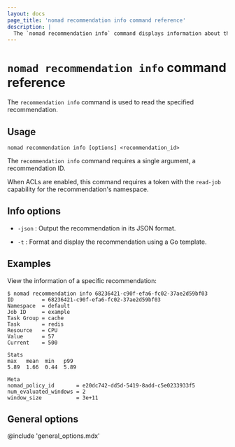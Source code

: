 ```yaml
---
layout: docs
page_title: 'nomad recommendation info command reference'
description: |
  The `nomad recommendation info` command displays information about the specified recommendation in Nomad Enterprise.
---
```


# `nomad recommendation info` command reference

The `recommendation info` command is used to read the specified recommendation.

<EnterpriseAlert product="nomad"/>

## Usage

```plaintext
nomad recommendation info [options] <recommendation_id>
```

The `recommendation info` command requires a single argument, a recommendation ID.

When ACLs are enabled, this command requires a token with the `read-job`
capability for the recommendation's namespace.

## Info options

- `-json` : Output the recommendation in its JSON format.

- `-t` : Format and display the recommendation using a Go template.

## Examples

View the information of a specific recommendation:

```shell-session
$ nomad recommendation info 68236421-c90f-efa6-fc02-37ae2d59bf03
ID         = 68236421-c90f-efa6-fc02-37ae2d59bf03
Namespace  = default
Job ID     = example
Task Group = cache
Task       = redis
Resource   = CPU
Value      = 57
Current    = 500

Stats
max   mean  min   p99
5.89  1.66  0.44  5.89

Meta
nomad_policy_id       = e20dc742-dd5d-5419-8add-c5e0233933f5
num_evaluated_windows = 2
window_size           = 3e+11
```

## General options

@include 'general_options.mdx'
